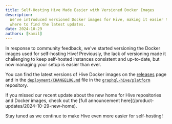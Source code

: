 ```yaml
---
title: Self-Hosting Hive Made Easier with Versioned Docker Images
description:
  We've introduced versioned Docker images for Hive, making it easier to manage and self-host. See
  where to find the latest updates.
date: 2024-10-29
authors: [kamil]
---
```



In response to community feedback, we've started versioning the Docker images used for self-hosting
Hive! Previously, the lack of versioning made it challenging to keep self-hosted instances
consistent and up-to-date, but now managing your setup is easier than ever.

You can find the latest versions of Hive Docker images on the
[releases](https://github.com/graphql-hive/platform/releases) page and in the
[`deployment/CHANGELOG.md`](https://github.com/graphql-hive/platform/blob/main/deployment/CHANGELOG.md)
file in the [`graphql-hive/platform`](https://github.com/graphql-hive/platform) repository.

<Callout type="info">
  If you missed our recent update about the new home for Hive repositories and Docker images, check
  out the [full announcement here](/product-updates/2024-10-29-new-home).
</Callout>

Stay tuned as we continue to make Hive even more easier for self-hosting!
